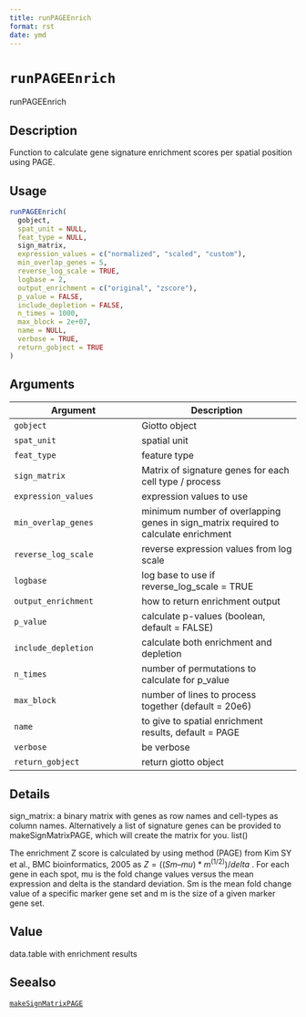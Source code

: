 ```yaml
--- 
title: runPAGEEnrich 
format: rst 
date: ymd 
--- 
```

# `runPAGEEnrich`

runPAGEEnrich


## Description

Function to calculate gene signature enrichment scores per spatial position using PAGE.


## Usage

```r
runPAGEEnrich(
  gobject,
  spat_unit = NULL,
  feat_type = NULL,
  sign_matrix,
  expression_values = c("normalized", "scaled", "custom"),
  min_overlap_genes = 5,
  reverse_log_scale = TRUE,
  logbase = 2,
  output_enrichment = c("original", "zscore"),
  p_value = FALSE,
  include_depletion = FALSE,
  n_times = 1000,
  max_block = 2e+07,
  name = NULL,
  verbose = TRUE,
  return_gobject = TRUE
)
```


## Arguments

Argument      |Description
------------- |----------------
`gobject`     |     Giotto object
`spat_unit`     |     spatial unit
`feat_type`     |     feature type
`sign_matrix`     |     Matrix of signature genes for each cell type / process
`expression_values`     |     expression values to use
`min_overlap_genes`     |     minimum number of overlapping genes in sign_matrix required to calculate enrichment
`reverse_log_scale`     |     reverse expression values from log scale
`logbase`     |     log base to use if reverse_log_scale = TRUE
`output_enrichment`     |     how to return enrichment output
`p_value`     |     calculate p-values (boolean, default = FALSE)
`include_depletion`     |     calculate both enrichment and depletion
`n_times`     |     number of permutations to calculate for p_value
`max_block`     |     number of lines to process together (default = 20e6)
`name`     |     to give to spatial enrichment results, default = PAGE
`verbose`     |     be verbose
`return_gobject`     |     return giotto object


## Details

sign_matrix: a binary matrix with genes as row names and cell-types as column names.
 Alternatively a list of signature genes can be provided to makeSignMatrixPAGE, which will create
 the matrix for you. list() 
 
 The enrichment Z score is calculated by using method (PAGE) from
 Kim SY et al., BMC bioinformatics, 2005 as $Z = ((Sm – mu)*m^(1/2)) / delta$ .
 For each gene in each spot, mu is the fold change values versus the mean expression
 and delta is the standard deviation. Sm is the mean fold change value of a specific marker gene set
 and  m is the size of a given marker gene set.


## Value

data.table with enrichment results


## Seealso

[`makeSignMatrixPAGE`](#makesignmatrixpage)


